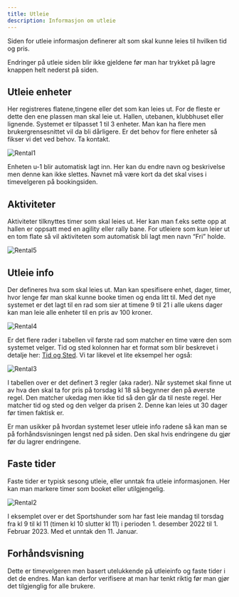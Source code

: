 ```yaml
---
title: Utleie
description: Informasjon om utleie
---
```



Siden for utleie informasjon definerer alt som skal kunne leies til hvilken tid og pris.

<Aside type="note" title="Husk å lagre">
Endringer på utleie siden blir ikke gjeldene før man har trykket på lagre knappen helt nederst på siden.
</Aside>

## Utleie enheter

Her registreres flatene,tingene eller det som kan leies ut. For de fleste er dette den ene plassen man skal leie ut. Hallen, utebanen, klubbhuset eller lignende. Systemet er tilpasset 1 til 3 enheter. Man kan ha flere men brukergrensesnittet vil da bli dårligere. Er det behov for flere enheter så fikser vi det ved behov. Ta kontakt.

![Rental1](rental/rental1.png)

Enheten u-1 blir automatisk lagt inn. Her kan du endre navn og beskrivelse men denne kan ikke slettes. Navnet må være kort da det skal vises i timevelgeren på bookingsiden.

## Aktiviteter

Aktiviteter tilknyttes timer som skal leies ut. Her kan man f.eks sette opp at hallen er oppsatt med en agility eller rally bane. For utleiere som kun leier ut en tom flate så vil aktiviteten som automatisk bli lagt men navn “Fri” holde.

![Rental5](rental/rental5.png)

## Utleie info

Der defineres hva som skal leies ut. Man kan spesifisere enhet, dager, timer, hvor lenge før man skal kunne booke timen og enda litt til. Med det nye systemet er det lagt til en rad som sier at timene 9 til 21 i alle ukens dager kan man leie alle enheter til en pris av 100 kroner.

![Rental4](rental/rental4.png)

Er det flere rader i tabellen vil første rad som matcher en time være den som systemet velger. Tid og sted kolonnen har et format som blir beskrevet i detalje her: [Tid og Sted](https://www.notion.so/Tid-og-sted-notasjon-5e0383c4f6334164b5b56047877d3c3f?pvs=21). Vi tar likevel et lite eksempel her også:

![Rental3](rental/rental3.png)

I tabellen over er det definert 3 regler (aka rader). Når systemet skal finne ut av hva den skal ta for pris på torsdag kl 18 så begynner den på øverste regel. Den matcher ukedag men ikke tid så den går da til neste regel. Her matcher tid og sted og den velger da prisen 2. Denne kan leies ut 30 dager før timen faktisk er.

Er man usikker på hvordan systemet leser utleie info radene så kan man se på forhåndsvisningen lengst ned på siden. Den skal hvis endringene du gjør før du lagrer endringene.

## Faste tider

Faste tider er typisk sesong utleie, eller unntak fra utleie informasjonen. Her kan man markere timer som booket eller utilgjengelig.

![Rental2](rental/rental2.png)

I eksemplet over er det Sportshunder som har fast leie mandag til torsdag fra kl 9 til kl 11 (timen kl 10 slutter kl 11) i perioden 1. desember 2022 til 1. Februar 2023. Med et unntak den 11. Januar.

## Forhåndsvisning

Dette er timevelgeren men basert utelukkende på utleieinfo og faste tider i det de endres. Man kan derfor verifisere at man har tenkt riktig før man gjør det tilgjenglig for alle brukere.


